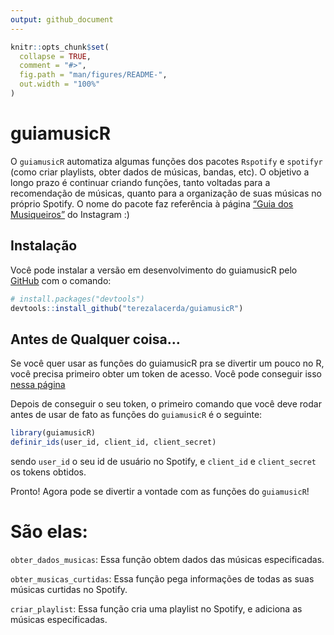 ```yaml
---
output: github_document
---
```


<!-- README.md is generated from README.Rmd. Please edit that file -->

```r
knitr::opts_chunk$set(
  collapse = TRUE,
  comment = "#>",
  fig.path = "man/figures/README-",
  out.width = "100%"
)
```

# guiamusicR

<!-- badges: start -->
<!-- badges: end -->

O `guiamusicR` automatiza algumas funções dos pacotes `Rspotify` e `spotifyr` (como criar playlists, obter dados de músicas, bandas, etc). 
O objetivo a longo prazo é continuar criando funções, tanto voltadas para a recomendação de músicas, quanto para a organização de suas músicas no próprio Spotify. 
O nome do pacote faz referência à página ["Guia dos Musiqueiros"](https://www.instagram.com/guiadosmusiqueiros/?hl=pt-br) do Instagram :)

## Instalação

Você pode instalar a versão em desenvolvimento do guiamusicR pelo
 [GitHub](https://github.com/) com o comando:

``` r
# install.packages("devtools")
devtools::install_github("terezalacerda/guiamusicR")
```

## Antes de Qualquer coisa...

Se você quer usar as funções do guiamusicR pra se divertir um pouco no R, você precisa primeiro obter um token de acesso. Você pode conseguir isso [nessa página](https://developer.spotify.com/dashboard/applications)

Depois de conseguir o seu token, o primeiro comando que você deve rodar antes de usar de fato as funções do `guiamusicR` é o seguinte:

```r
library(guiamusicR)
definir_ids(user_id, client_id, client_secret)
```

sendo `user_id` o seu id de usuário no Spotify, e `client_id` e `client_secret` os tokens obtidos.

Pronto! Agora pode se divertir a vontade com as funções do `guiamusicR`!

# São elas:

`obter_dados_musicas`: Essa função obtem dados das músicas especificadas.

`obter_musicas_curtidas`: Essa função pega informações de todas as suas músicas curtidas no Spotify.

`criar_playlist`: Essa função cria uma playlist no Spotify, e adiciona as músicas especificadas.

